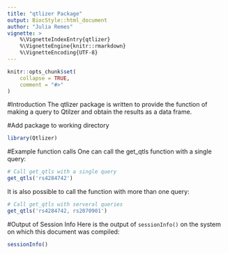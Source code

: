 ```yaml
---
title: "qtlizer Package"
output: BiocStyle::html_document
author: "Julia Remes"
vignette: >
    %\VignetteIndexEntry{qtlizer}
    %\VignetteEngine{knitr::rmarkdown}
    %\VignetteEncoding{UTF-8}
---
```



```r
knitr::opts_chunk$set(
    collapse = TRUE,
    comment = "#>"
)
```

#Introduction 
The qtlizer package is written to provide the function of making a query 
to Qtilzer and obtain the results as a data frame.

#Add package to working directory
```r
library(Qtlizer)
```


#Example function calls
One can call the get_qtls function with a single query: 
```r
# Call get_qtls with a single query
get_qtls('rs4284742')
```

It is also possible to call the function with more than one query:
```r
# Call get_qtls with serveral queries
get_qtls('rs4284742, rs2070901')
```


#Output of Session Info
Here is the output of ```sessionInfo()``` on the system 
on which this document was compiled: 
```r
sessionInfo()
```

